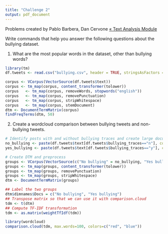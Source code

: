 ```yaml
---
title: "Challenge 2"
output: pdf_document
---
```


Problems created by Pablo Barbera, Dan Cervone
[&laquo; Text Analysis Module](../text/README.md)

Write commands that help you answer the following questions about the bullying dataset.

1. What are the most popular words in the dataset, other than bullying words?
```r
library(tm)
df.tweets <- read.csv("bullying.csv", header = TRUE, stringsAsFactors = FALSE)

corpus <- VCorpus(VectorSource(df.tweets$text))
corpus <- tm_map(corpus, content_transformer(tolower))
corpus   <- tm_map(corpus, removeWords, stopwords("english"))
corpus   <- tm_map(corpus, removePunctuation)
corpus   <- tm_map(corpus, stripWhitespace)
corpus   <- tm_map(corpus, stemDocument)
dtm <- DocumentTermMatrix(corpus)
findFreqTerms(dtm, 50)
```

2. Create a wordcloud comparison between bullying tweets and non-bullying tweets.
```r
# Identify posts with and without bullying traces and create large documents
no_bullying <- paste(df.tweets$text[df.tweets$bullying_traces=="n"], collapse=" ")
yes_bullying <- paste(df.tweets$text[df.tweets$bullying_traces=="y"], collapse=" ")

# Create DTM and preprocess
groups <- VCorpus(VectorSource(c("No bullying" = no_bullying, "Yes bullying" = yes_bullying)))
groups <- tm_map(groups, content_transformer(tolower))
groups <- tm_map(groups, removePunctuation)
groups <- tm_map(groups, stripWhitespace)
dtm <- DocumentTermMatrix(groups)

## Label the two groups
dtm$dimnames$Docs = c("No bullying", "Yes bullying")
## Transpose matrix so that we can use it with comparison.cloud
tdm <- t(dtm)
## Compute TF-IDF transformation
tdm <- as.matrix(weightTfIdf(tdm))
```

```r
library(wordcloud)
comparison.cloud(tdm, max.words=100, colors=c("red", "blue"))
```

